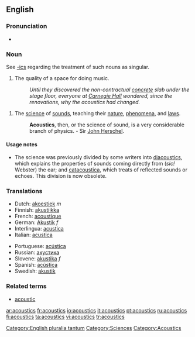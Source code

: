 ==English==

===Pronunciation===
*{{audio|en-us-acoustics.ogg|Audio (US)}}


===Noun===
{{en-noun|-}}
See [[-ics]] regarding the treatment of such nouns as singular.
# The quality of a space for doing music. 
#:''Until they discovered the non-contractual [[concrete]] slab under the stage floor, everyone at [[Carnegie Hall]] wondered, since the renovations, why the acoustics had changed.''

# {{physics}} The [[science]] of [[sound]]s, teaching their [[nature]], [[phenomena]], and [[laws]]. 
#:'''Acoustics''', then, or the science of sound, is a very considerable branch of physics. - Sir [[John Herschel]].

====Usage notes====
*The science was previously divided by some writers into [[diacoustics]], which explains the properties of sounds coming directly from (''sic!'' Webster) the ear; and [[catacoustica]], which treats of reflected sounds or echoes.  This division is now obsolete.

===Translations===
{{top}}
*Dutch: [[akoestiek]] ''m''
*Finnish: [[akustiikka]]
*French: [[acoustique]] 
*German: [[Akustik]] ''f'' 
*Interlingua: [[acustica]] 
*Italian: [[acustica]] 
{{mid}}
*Portuguese: [[acústica]] 
*Russian: [[акустика]]
*Slovene: [[akustika]] ''f''
*Spanish: [[acústica]]
*Swedish: [[akustik]]
{{bottom}}

===Related terms===
*[[acoustic]]

[[Category:English pluralia tantum]]
[[Category:Sciences]]
[[Category:Acoustics]]

[[ar:acoustics]]
[[fr:acoustics]]
[[io:acoustics]]
[[it:acoustics]]
[[pt:acoustics]]
[[ru:acoustics]]
[[fi:acoustics]]
[[ta:acoustics]]
[[vi:acoustics]]
[[tr:acoustics]]